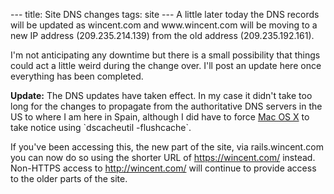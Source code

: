 ---
title: Site DNS changes
tags: site
---
A little later today the DNS records will be updated as wincent.com and www.wincent.com will be moving to a new IP address (209.235.214.139) from the old address (209.235.192.161).

I'm not anticipating any downtime but there is a small possibility that things could act a little weird during the change over. I'll post an update here once everything has been completed.

'''Update:''' The DNS updates have taken effect. In my case it didn't take too long for the changes to propagate from the authoritative DNS servers in the US to where I am here in Spain, although I did have to force [[Mac OS X]] to take notice using `dscacheutil -flushcache`.

If you've been accessing this, the new part of the site, via rails.wincent.com you can now do so using the shorter URL of https://wincent.com/ instead. Non-HTTPS access to http://wincent.com/ will continue to provide access to the older parts of the site.
